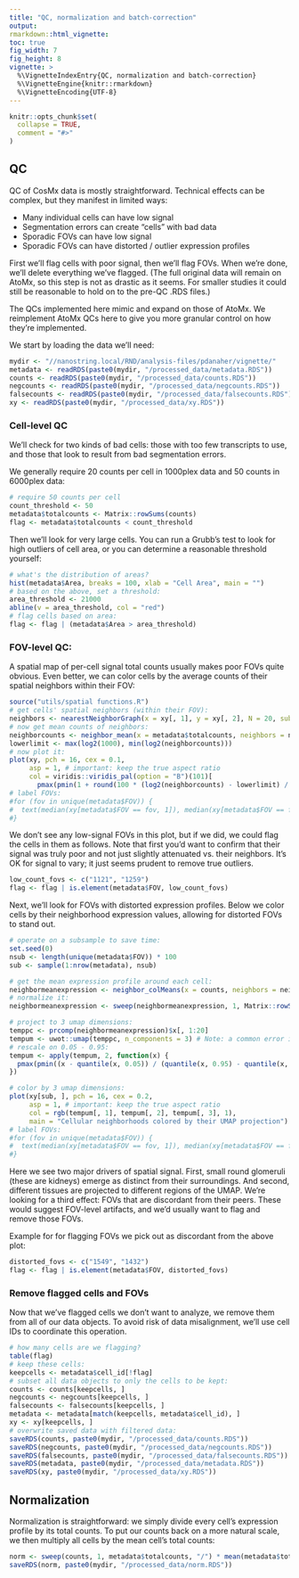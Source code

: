 ```yaml
---
title: "QC, normalization and batch-correction"
output: 
rmarkdown::html_vignette: 
toc: true
fig_width: 7 
fig_height: 8 
vignette: >
  %\VignetteIndexEntry{QC, normalization and batch-correction}
  %\VignetteEngine{knitr::rmarkdown}
  %\VignetteEncoding{UTF-8}
---
```

<style>
p.caption {
  font-size: 1.5em;
}
</style>
```r
knitr::opts_chunk$set(
  collapse = TRUE,
  comment = "#>"
)
```


## QC

QC of CosMx data is mostly straightforward. Technical effects can be complex,
 but they manifest in limited ways:
 
- Many individual cells can have low signal
- Segmentation errors can create "cells" with bad data
- Sporadic FOVs can have low signal
- Sporadic FOVs can have distorted / outlier expression profiles


First we'll flag cells with poor signal, then we'll flag FOVs. 
When we're done, we'll delete everything we've flagged. 
(The full original data will remain on AtoMx, so this step is not as drastic as it seems. 
For smaller studies it could still be reasonable to hold on to the pre-QC .RDS files.)

The QCs implemented here mimic and expand on those of AtoMx. 
We reimplement AtoMx QCs here to give you more granular control on how they're implemented. 

We start by loading the data we'll need:

```r
mydir <- "//nanostring.local/RND/analysis-files/pdanaher/vignette/"
metadata <- readRDS(paste0(mydir, "/processed_data/metadata.RDS")) 
counts <- readRDS(paste0(mydir, "/processed_data/counts.RDS")) 
negcounts <- readRDS(paste0(mydir, "/processed_data/negcounts.RDS")) 
falsecounts <- readRDS(paste0(mydir, "/processed_data/falsecounts.RDS")) 
xy <- readRDS(paste0(mydir, "/processed_data/xy.RDS"))
```

### Cell-level QC

We'll check for two kinds of bad cells: those with too few transcripts to use, 
and those that look to result from bad segmentation errors.

We generally require 20 counts per cell in 1000plex data and 50 counts in 6000plex data:

```r
# require 50 counts per cell 
count_threshold <- 50
metadata$totalcounts <- Matrix::rowSums(counts)
flag <- metadata$totalcounts < count_threshold
```

Then we'll look for very large cells. You can run a Grubb's test to look for high outliers
of cell area, or you can determine a reasonable threshold yourself:

```r
# what's the distribution of areas?
hist(metadata$Area, breaks = 100, xlab = "Cell Area", main = "")
# based on the above, set a threshold:
area_threshold <- 21000
abline(v = area_threshold, col = "red")
# flag cells based on area:
flag <- flag | (metadata$Area > area_threshold)
```

### FOV-level QC:

A spatial map of per-cell signal total counts usually makes poor FOVs quite obvious. 
Even better, we can color cells by the average counts of their spatial neighbors 
within their FOV:

```r
source("utils/spatial functions.R")
# get cells' spatial neighbors (within their FOV):
neighbors <- nearestNeighborGraph(x = xy[, 1], y = xy[, 2], N = 20, subset = metadata$FOV)
# now get mean counts of neighbors:
neighborcounts <- neighbor_mean(x = metadata$totalcounts, neighbors = neighbors)
lowerlimit <- max(log2(1000), min(log2(neighborcounts)))
# now plot it:
plot(xy, pch = 16, cex = 0.1, 
     asp = 1, # important: keep the true aspect ratio
     col = viridis::viridis_pal(option = "B")(101)[
       pmax(pmin(1 + round(100 * (log2(neighborcounts) - lowerlimit) / (max(log2(neighborcounts)) - lowerlimit)), 101), 1)])
# label FOVs:
#for (fov in unique(metadata$FOV)) {
#  text(median(xy[metadata$FOV == fov, 1]), median(xy[metadata$FOV == fov, 2]), fov)
#}
```


We don't see any low-signal FOVs in this plot, but if we did, we could flag the cells in them as follows.
Note that first you'd want to confirm that their signal was truly poor and not just slightly attenuated vs. their neighbors. It's OK for signal to vary; it just seems prudent to remove true outliers.

```r
low_count_fovs <- c("1121", "1259") 
flag <- flag | is.element(metadata$FOV, low_count_fovs)
```


Next, we'll look for FOVs with distorted expression profiles. 
Below we color cells by their neighborhood expression values, allowing for distorted FOVs to stand out.

```r

# operate on a subsample to save time:
set.seed(0)
nsub <- length(unique(metadata$FOV)) * 100
sub <- sample(1:nrow(metadata), nsub)

# get the mean expression profile around each cell:
neighbormeanexpression <- neighbor_colMeans(x = counts, neighbors = neighbors[sub, ]) 
# normalize it:
neighbormeanexpression <- sweep(neighbormeanexpression, 1, Matrix::rowSums(neighbormeanexpression), "/")

# project to 3 umap dimensions:
temppc <- prcomp(neighbormeanexpression)$x[, 1:20]
tempum <- uwot::umap(temppc, n_components = 3) # Note: a common error in uwot::umap is resolved with: install.packages("Matrix", type = "source"); install.packages("irlba", type = "source")
# rescale on 0.05 - 0.95:
tempum <- apply(tempum, 2, function(x) {
  pmax(pmin((x - quantile(x, 0.05)) / (quantile(x, 0.95) - quantile(x, 0.05)), .95), 0.05)
})

# color by 3 umap dimensions:
plot(xy[sub, ], pch = 16, cex = 0.2, 
     asp = 1, # important: keep the true aspect ratio
     col = rgb(tempum[, 1], tempum[, 2], tempum[, 3], 1),
     main = "Cellular neighborhoods colored by their UMAP projection")
# label FOVs:
#for (fov in unique(metadata$FOV)) {
#  text(median(xy[metadata$FOV == fov, 1]), median(xy[metadata$FOV == fov, 2]), fov)
#}
```


Here we see two major drivers of spatial signal. First, small round glomeruli (these are kidneys)
 emerge as distinct from their surroundings. And second, different tissues are projected to different
 regions of the UMAP. 
We're looking for a third effect: FOVs that are discordant from their peers. 
These would suggest FOV-level artifacts, and we'd usually want to flag and remove those FOVs. 
 
Example for for flagging FOVs we pick out as discordant from the above plot:

```r
distorted_fovs <- c("1549", "1432") 
flag <- flag | is.element(metadata$FOV, distorted_fovs)
```

### Remove flagged cells and FOVs

Now that we've flagged cells we don't want to analyze, we remove them from all of our data objects. 
To avoid risk of data misalignment, we'll use cell IDs to coordinate this operation. 

```r
# how many cells are we flagging?
table(flag)
# keep these cells:
keepcells <- metadata$cell_id[!flag]
# subset all data objects to only the cells to be kept:
counts <- counts[keepcells, ]
negcounts <- negcounts[keepcells, ]
falsecounts <- falsecounts[keepcells, ]
metadata <- metadata[match(keepcells, metadata$cell_id), ]
xy <- xy[keepcells, ]
# overwrite saved data with filtered data:
saveRDS(counts, paste0(mydir, "/processed_data/counts.RDS"))
saveRDS(negcounts, paste0(mydir, "/processed_data/negcounts.RDS"))
saveRDS(falsecounts, paste0(mydir, "/processed_data/falsecounts.RDS"))
saveRDS(metadata, paste0(mydir, "/processed_data/metadata.RDS"))
saveRDS(xy, paste0(mydir, "/processed_data/xy.RDS"))
```

## Normalization

Normalization is straightforward: we simply divide every cell's expression profile by its total counts.
To put our counts back on a more natural scale, we then multiply all cells by the mean
cell's total counts:

```r
norm <- sweep(counts, 1, metadata$totalcounts, "/") * mean(metadata$totalcounts)
saveRDS(norm, paste0(mydir, "/processed_data/norm.RDS"))
```

